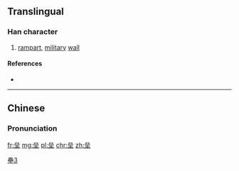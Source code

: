 {{also|壘}}
==Translingual==
{{ja-forms|[[塁]]|垒|[[壘]]}}

===Han character===
{{Han char|rn=32|rad=土|as=06|sn=9|four=|canj=戈戈戈土 (IIIG)|ids=⿱[[厽]][[土]]}}

# [[rampart]], [[military]] [[wall]]

====References====
* {{Han ref|kx=0227.390|dkj=05039|dj=0463.240|hdz=10442.130|uh=5792|ud=22418}}

----

==Chinese==
{{zh-hanzi-box|垒|[[壘]]}}

===Pronunciation===
{{zh-pron
|m=lěi
|c=leoi5,leot6
|mc=y
|oc=y
|ma=
|cat=n}}

[[Category:CJKV characters simplified differently in Japan and China|壘3]]

[[fr:垒]]
[[mg:垒]]
[[pl:垒]]
[[chr:垒]]
[[zh:垒]]